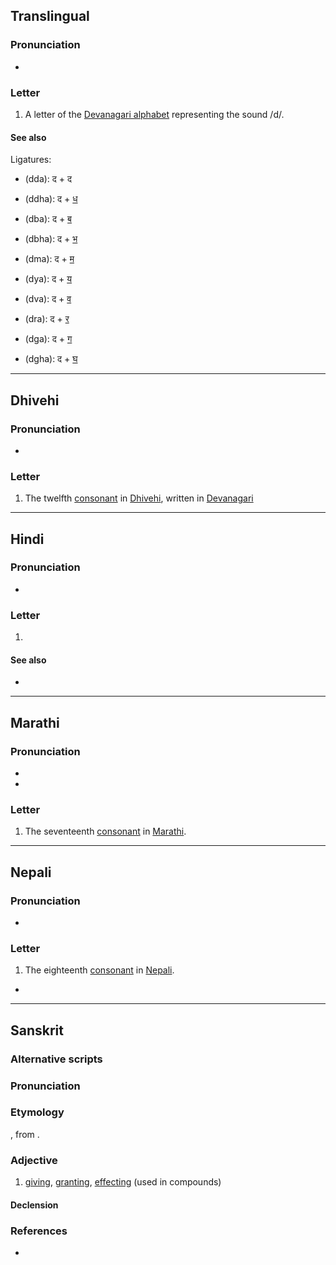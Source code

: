 {{also|ढ|ट|दै|दाः|दो}}
{{character info}}
==Translingual==

===Pronunciation===
* {{IPA|mul|/d̪ə/}}

===Letter===
{{mul-Deva|da}}

# A letter of the [[Devanagari alphabet]] representing the sound /d/.

====See also====
Ligatures:
* {{l|mul|द्द}} (dda): द + द
* {{l|mul|द्ध}} (ddha): द + [[ध]]
* {{l|mul|द्ब}} (dba): द + [[ब]]
* {{l|mul|द्भ}} (dbha): द + [[भ]]
* {{l|mul|द्म}} (dma): द + [[म]]
* {{l|mul|द्य}} (dya): द + [[य]]
* {{l|mul|द्व}} (dva): द + [[व]]
* {{l|mul|द्र}} (dra): द + [[र]]
* {{l|mul|द्ग}} (dga): द + [[ग]]
* {{l|mul|द्घ}} (dgha): द + [[घ]]

----

==Dhivehi==

===Pronunciation===
* {{IPA|dv|[d̪ə]}}

===Letter===
{{head|dv|letter|tr=da}}

# The twelfth [[consonant]] in [[Dhivehi]], written in [[Devanagari]]

----

==Hindi==

===Pronunciation===
* {{hi-IPA|द.}}

===Letter===
{{head|hi|letter}}

# {{n-g|the eighteenth [[consonant]] in [[Hindi]]}}

====See also====
* {{list:Devanagari script letters/hi}}

----

==Marathi==

===Pronunciation===
* {{IPA|mr|/də/}}
* {{audio|mr|LL-Q1571 (mar)-नंदिनी रानडे-द.wav|Audio}}

===Letter===
{{head|mr|letter}}

# The seventeenth [[consonant]] in [[Marathi]].

----

==Nepali==

===Pronunciation===
* {{ne-IPA}}

===Letter===
{{head|ne|letter}}

# The eighteenth [[consonant]] in [[Nepali]].

*

----

==Sanskrit==

===Alternative scripts===
{{sa-alt}}

===Pronunciation===
{{sa-IPA}}

===Etymology===
{{root|sa|sa|दा}}
{{sa-root|दा|t=to give}}, from {{der|sa|ine-pro|*deh₃-}}.

===Adjective===
{{head|sa|adjective}}

# [[giving]], [[granting]], [[effecting]] (used in compounds)

====Declension====
{{sa-decl-adj-mfn|da|dā|da}}

===References===
* {{R:sa:MW|0464}}